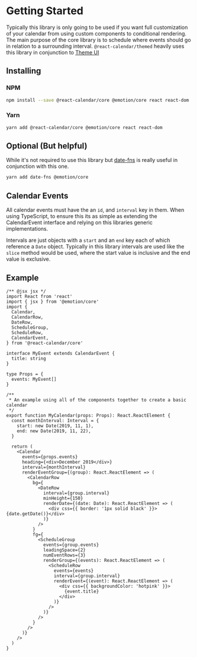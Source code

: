 
<Meta title="Core/Getting Started" />

# Getting Started 

Typically this library is only going to be used if you want full customization of your calendar from 
using custom components to conditional rendering. The main purpose of the core library is to 
schedule where events should go in relation to a surrounding interval. `@react-calendar/themed` heavily uses 
this library in conjunction to [Theme UI](https://theme-ui.com)

## Installing 

### NPM 

```bash 
npm install --save @react-calendar/core @emotion/core react react-dom
```

### Yarn

```bash
yarn add @react-calendar/core @emotion/core react react-dom
```

## Optional (But helpful)

While it's not required to use this library but [date-fns](https://date-fns.org/) 
is really useful in conjunction with this one. 

```bash
yarn add date-fns @emotion/core
```

## Calendar Events 

All calendar events must have the an `id`, and `interval` key in them. When using TypeScript, to ensure this
its as simple as extending the CalendarEvent interface and relying on this libraries generic implementations.

Intervals are just objects with a `start` and an `end` key each of which reference a `Date` object. Typically in this
library intervals are used like the `slice` method would be used, where the start value is inclusive and the end value 
is exclusive. 

## Example 

```tsx dark
/** @jsx jsx */
import React from 'react'
import { jsx } from '@emotion/core'
import {
  Calendar,
  CalendarRow,
  DateRow,
  ScheduleGroup,
  ScheduleRow,
  CalendarEvent,
} from '@react-calendar/core'

interface MyEvent extends CalendarEvent {
  title: string
}

type Props = {
  events: MyEvent[]
}

/**
 * An example using all of the components together to create a basic calendar
 */
export function MyCalendar(props: Props): React.ReactElement {
  const monthInterval: Interval = {
    start: new Date(2019, 11, 1),
    end: new Date(2019, 11, 22),
  }

  return (
    <Calendar
      events={props.events}
      heading={<div>December 2019</div>}
      interval={monthInterval}
      renderEventGroup={(group): React.ReactElement => (
        <CalendarRow
          bg={
            <DateRow
              interval={group.interval}
              minHeight={150}
              renderDate={(date: Date): React.ReactElement => (
                <div css={{ border: '1px solid black' }}>{date.getDate()}</div>
              )}
            />
          }
          fg={
            <ScheduleGroup
              events={group.events}
              leadingSpace={2}
              numEventRows={3}
              renderGroup={(events): React.ReactElement => (
                <ScheduleRow
                  events={events}
                  interval={group.interval}
                  renderEvent={(event): React.ReactElement => (
                    <div css={{ backgroundColor: 'hotpink' }}>
                      {event.title}
                    </div>
                  )}
                />
              )}
            />
          }
        />
      )}
    />
  )
}
```